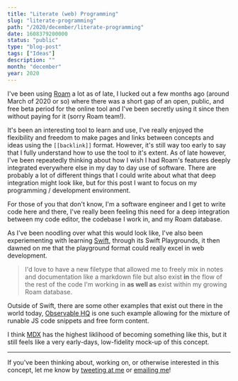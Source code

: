 ```yaml
---
title: "Literate (web) Programming"
slug: "literate-programming"
path: "/2020/december/literate-programming"
date: 1608379200000
status: "public"
type: "blog-post"
tags: ["Ideas"]
description: ""
month: "december"
year: 2020
---
```




I've been using [Roam](https://roamresearch.com) a lot as of late, I lucked out
a few months ago (around March of 2020 or so) where there was a short gap of an
open, public, and free beta period for the online tool and I've been secretly
using it since then without paying for it (sorry Roam team!).

It's been an interesting tool to learn and use, I've really enjoyed the
flexibility and freedom to make pages and links between concepts and ideas using
the `[[backlink]]` format. However, it's still way too early to say that I fully
understand how to use the tool to it's extent. As of late however, I've been
repeatedly thinking about how I wish I had Roam's features deeply integrated
everywhere else in my day to day use of software. There are probably a lot of
different things that I could write about what that deep integration might look
like, but for this post I want to focus on my programming / development
environment.

For those of you that don't know, I'm a software engineer and I get to write
code here and there, I've really been feeling this need for a deep integration
between my code editor, the codebase I work in, and my Roam database.

As I've been noodling over what this would look like, I've also been
experiementing with learning [Swift](https://swift.org/), through its Swift
Playgrounds, it then dawned on me that the playground format could really excel
in web development.

> I'd love to have a new filetype that allowed me to freely mix in notes and
> documentation like a markdown file but also exist **in** the flow of the rest
> of the code I'm working in **as well as** exist within my growing Roam
> database.

Outside of Swift, there are some other examples that exist out there in the
world today, [Observable HQ](https://observablehq.com/) is one such example
allowing for the mixture of runable JS code snippets and free form content.

I think [MDX](https://mdxjs.com) has the highest liklihood of becoming something
like this, but it still feels like a very early-days, low-fidelity mock-up of
this concept.

<Spacer />

---

If you've been thinking about, working on, or otherwise interested in this concept, let me know by
[tweeting at me](https://twitter.com/immatthamlin) or <a href="mailto:matthewjameshamlin@gmail.com?subject=Literate Programming">emailing me</a>!


